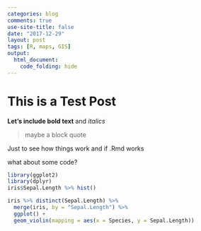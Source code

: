 ```yaml
---
categories: blog
comments: true
use-site-title: false
date: "2017-12-29"
layout: post
tags: [R, maps, GIS]
output: 
  html_document:
    code_folding: hide
---
```


# This is a Test Post

**Let's include bold text** and _italics_

> maybe a block quote  

Just to see how things work and if .Rmd works

what about some code?

```r
library(ggplot2)
library(dplyr)
iris$Sepal.Length %>% hist()

iris %>% distinct(Sepal.Length) %>% 
  merge(iris, by = "Sepal.Length") %>% 
  ggplot() +
  geom_violin(mapping = aes(x = Species, y = Sepal.Length))

```
